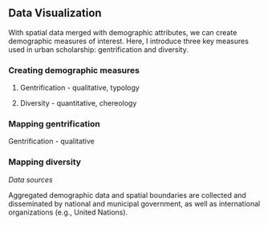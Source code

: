 ## Data Visualization

With spatial data merged with demographic attributes, we can create demographic measures of interest. Here, I introduce three key measures used in urban scholarship: gentrification and diversity. 

### Creating demographic measures

1. Gentrification - qualitative, typology

2. Diversity - quantitative, chereology

### Mapping gentrification

Gentrification - qualitative

### Mapping diversity



*Data sources*

Aggregated demographic data and spatial boundaries are collected and disseminated by national and municipal government, as well as international organizations (e.g., United Nations).